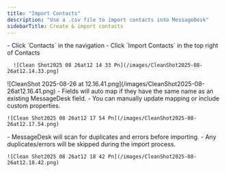 ```yaml
---
title: "Import Contacts"
description: "Use a .csv file to import contacts into MessageDesk"
sidebarTitle: Create & import contacts
---
```


<Steps>
  <Step title="Navigate to Contacts">
    - Click `Contacts` in the navigation
  </Step>
  <Step title="Click Import Contacts">
    - Click `Import Contacts` in the top right of Contacts

      ![Clean Shot2025 08 26at12 14 33 Pn](/images/CleanShot2025-08-26at12.14.33.png)
  </Step>
  <Step title="Select a File">
    ![CleanShot 2025-08-26 at 12.16.41.png](/images/CleanShot2025-08-26at12.16.41.png)
  </Step>
  <Step title="Map Fields">
    - Fields will auto map if they have the same name as an existing MessageDesk field.
    - You can manually update mapping or include custom properties.

    ![Clean Shot2025 08 26at12 17 54 Pn](/images/CleanShot2025-08-26at12.17.54.png)
  </Step>
  <Step title="Resolve Duplicates & Errors">
    - MessageDesk will scan for duplicates and errors before importing.
    - Any duplicates/errors will be skipped  during the import process.

    ![Clean Shot2025 08 26at12 18 42 Pn](/images/CleanShot2025-08-26at12.18.42.png)
  </Step>
</Steps>